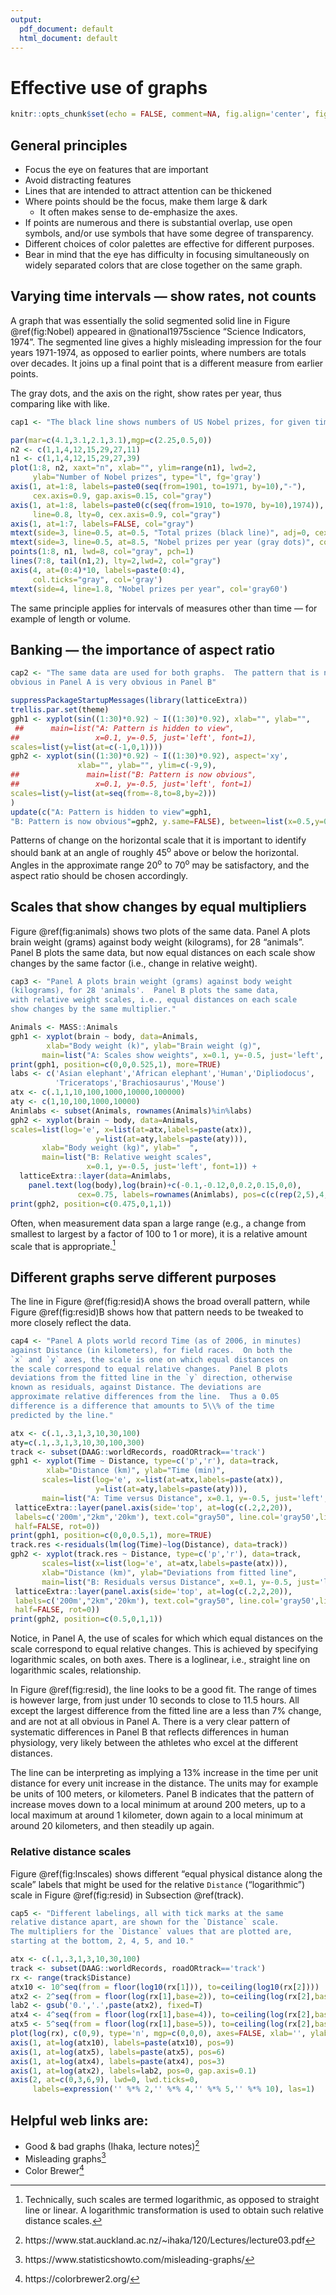 ```yaml
---
output:
  pdf_document: default
  html_document: default
---
```


# Effective use of graphs

```r
knitr::opts_chunk$set(echo = FALSE, comment=NA, fig.align='center', fig.width=5.5,fig.height=5.5)
```

## General principles

-   Focus the eye on features that are important
-   Avoid distracting features
-   Lines that are intended to attract attention can be thickened
-   Where points should be the focus, make them large & dark
    -   It often makes sense to de-emphasize the axes.
-   If points are numerous and there is substantial overlap, use open symbols, and/or use symbols that have some degree of transparency.
-   Different choices of color palettes are effective for different purposes.
-   Bear in mind that the eye has difficulty in focusing simultaneously on widely separated colors that are close together on the same graph.

## Varying time intervals --- show rates, not counts

A graph that was essentially the solid segmented solid line in Figure \@ref(fig:Nobel) appeared in @national1975science "Science Indicators, 1974". The segmented line gives a highly misleading impression for the four years 1971-1974, as opposed to earlier points, where numbers are totals over decades. It joins up a final point that is a different measure from earlier points.

The gray dots, and the axis on the right, show rates per year, thus comparing like with like.

```r
cap1 <- "The black line shows numbers of US Nobel prizes, for given time intervals. The gray dots. with the right axis label, show average per year."
```

```r
par(mar=c(4.1,3.1,2.1,3.1),mgp=c(2.25,0.5,0))
n2 <- c(1,1,4,12,15,29,27,11)
n1 <- c(1,1,4,12,15,29,27,39)
plot(1:8, n2, xaxt="n", xlab="", ylim=range(n1), lwd=2,
     ylab="Number of Nobel prizes", type="l", fg='gray')
axis(1, at=1:8, labels=paste0(seq(from=1901, to=1971, by=10),"-"), 
     cex.axis=0.9, gap.axis=0.15, col="gray")
axis(1, at=1:8, labels=paste0(c(seq(from=1910, to=1970, by=10),1974)),
     line=0.8, lty=0, cex.axis=0.9, col="gray")
axis(1, at=1:7, labels=FALSE, col="gray")
mtext(side=3, line=0.5, at=0.5, "Total prizes (black line)", adj=0, cex=1.25)
mtext(side=3, line=0.5, at=8.5, "Nobel prizes per year (gray dots)", col='gray60', adj=1, cex=1.25)
points(1:8, n1, lwd=8, col="gray", pch=1)
lines(7:8, tail(n1,2), lty=2,lwd=2, col="gray")
axis(4, at=(0:4)*10, labels=paste(0:4), 
     col.ticks="gray", col='gray')
mtext(side=4, line=1.8, "Nobel prizes per year", col='gray60')
```

The same principle applies for intervals of measures other than time --- for example of length or volume.

## Banking --- the importance of aspect ratio

```r
cap2 <- "The same data are used for both graphs.  The pattern that is not
obvious in Panel A is very obvious in Panel B"
```

```r
suppressPackageStartupMessages(library(latticeExtra))
trellis.par.set(theme)
gph1 <- xyplot(sin((1:30)*0.92) ~ I((1:30)*0.92), xlab="", ylab="",
 ##      main=list("A: Pattern is hidden to view", 
##                 x=0.1, y=-0.5, just='left', font=1),
scales=list(y=list(at=c(-1,0,1))))
gph2 <- xyplot(sin((1:30)*0.92) ~ I((1:30)*0.92), aspect='xy', 
               xlab="", ylab="", ylim=c(-9,9),
##               main=list("B: Pattern is now obvious", 
##                 x=0.1, y=-0.5, just='left', font=1)
scales=list(y=list(at=seq(from=-8,to=8,by=2)))
)
update(c("A: Pattern is hidden to view"=gph1,
"B: Pattern is now obvious"=gph2, y.same=FALSE), between=list(x=0.5,y=0))
```

Patterns of change on the horizontal scale that it is important to identify should bank at an angle of roughly 45^o^ above or below the horizontal. Angles in the approximate range 20^o^ to 70^o^ may be satisfactory, and the aspect ratio should be chosen accordingly.

## Scales that show changes by equal multipliers

Figure \@ref(fig:animals) shows two plots of the same data. Panel A plots brain weight (grams) against body weight (kilograms), for 28 "animals". Panel B plots the same data, but now equal distances on each scale show changes by the same factor (i.e., change in relative weight).

```r
cap3 <- "Panel A plots brain weight (grams) against body weight 
(kilograms), for 28 'animals'.  Panel B plots the same data, 
with relative weight scales, i.e., equal distances on each scale 
show changes by the same multiplier."
```

```r
Animals <- MASS::Animals
gph1 <- xyplot(brain ~ body, data=Animals,
        xlab="Body weight (k)", ylab="Brain weight (g)", 
       main=list("A: Scales show weights", x=0.1, y=-0.5, just='left', font=1))
print(gph1, position=c(0,0,0.525,1), more=TRUE)
labs <- c('Asian elephant','African elephant','Human','Dipliodocus',
          'Triceratops','Brachiosaurus','Mouse')
atx <- c(.1,1,10,100,1000,10000,100000)
aty <- c(1,10,100,1000,10000)
Animlabs <- subset(Animals, rownames(Animals)%in%labs)
gph2 <- xyplot(brain ~ body, data=Animals,
scales=list(log='e', x=list(at=atx,labels=paste(atx)),
                   y=list(at=aty,labels=paste(aty))),
       xlab="Body weight (kg)", ylab="  ",
       main=list("B: Relative weight scales", 
                 x=0.1, y=-0.5, just='left', font=1)) +
  latticeExtra::layer(data=Animlabs, 
    panel.text(log(body),log(brain)+c(-0.1,-0.12,0,0.2,0.15,0,0), 
               cex=0.75, labels=rownames(Animlabs), pos=c(c(rep(2,5),4,2))))
print(gph2, position=c(0.475,0,1,1))
```

Often, when measurement data span a large range (e.g., a change from smallest to largest by a factor of 100 to 1 or more), it is a relative amount scale that is appropriate.[^02-graphs-1]

[^02-graphs-1]: Technically, such scales are termed logarithmic, as opposed to straight line or linear. A logarithmic transformation is used to obtain such relative distance scales.

## Different graphs serve different purposes {#track}

The line in Figure \@ref(fig:resid)A shows the broad overall pattern, while Figure \@ref(fig:resid)B shows how that pattern needs to be tweaked to more closely reflect the data.

```r
cap4 <- "Panel A plots world record Time (as of 2006, in minutes)
against Distance (in kilometers), for field races.  On both the
`x` and `y` axes, the scale is one on which equal distances on 
the scale correspond to equal relative changes.  Panel B plots
deviations from the fitted line in the `y` direction, otherwise
known as residuals, against Distance. The deviations are
approximate relative differences from the line.  Thus a 0.05
difference is a difference that amounts to 5\\% of the time
predicted by the line."
```

```r
atx <- c(.1,.3,1,3,10,30,100)
aty=c(.1,.3,1,3,10,30,100,300)
track <- subset(DAAG::worldRecords, roadORtrack=='track')
gph1 <- xyplot(Time ~ Distance, type=c('p','r'), data=track,
        xlab="Distance (km)", ylab="Time (min)", 
       scales=list(log='e', x=list(at=atx,labels=paste(atx)),
                   y=list(at=aty,labels=paste(aty))),
       main=list("A: Time versus Distance", x=0.1, y=-0.5, just='left', font=1))  +
 latticeExtra::layer(panel.axis(side='top', at=log(c(.2,2,20)), 
 labels=c('200m',"2km",'20km'), text.col="gray50", line.col='gray50',line.lty=2,
 half=FALSE, rot=0))
print(gph1, position=c(0,0,0.5,1), more=TRUE)
track.res <-residuals(lm(log(Time)~log(Distance), data=track))
gph2 <- xyplot(track.res ~ Distance, type=c('p','r'), data=track,
       scales=list(x=list(log='e', at=atx,labels=paste(atx))),
       xlab="Distance (km)", ylab="Deviations from fitted line",
       main=list("B: Residuals versus Distance", x=0.1, y=-0.5, just='left', font=1)) +
 latticeExtra::layer(panel.axis(side='top', at=log(c(.2,2,20)), 
 labels=c('200m',"2km",'20km'), text.col="gray50", line.col='gray50',line.lty=2,
 half=FALSE, rot=0))
print(gph2, position=c(0.5,0,1,1))
```

Notice, in Panel A, the use of scales for which which equal distances on the scale correspond to equal relative changes. This is achieved by specifying logarithmic scales, on both axes. There is a loglinear, i.e., straight line on logarithmic scales, relationship.

In Figure \@ref(fig:resid), the line looks to be a good fit. The range of times is however large, from just under 10 seconds to close to 11.5 hours. All except the largest difference from the fitted line are a less than 7% change, and are not at all obvious in Panel A. There is a very clear pattern of systematic differences in Panel B that reflects differences in human physiology, very likely between the athletes who excel at the different distances.

The line can be interpreting as implying a 13% increase in the time per unit distance for every unit increase in the distance. The units may for example be units of 100 meters, or kilometers. Panel B indicates that the pattern of increase moves down to a local minimum at around 200 meters, up to a local maximum at around 1 kilometer, down again to a local minimum at around 20 kilometers, and then steadily up again.

### Relative distance scales {.unnumbered}

Figure \@ref(fig:lnscales) shows different "equal physical distance along the scale" labels that might be used for the relative `Distance` ("logarithmic") scale in Figure \@ref(fig:resid) in Subsection \@ref(track).

```r
cap5 <- "Different labelings, all with tick marks at the same
relative distance apart, are shown for the `Distance` scale.
The multipliers for the `Distance` values that are plotted are,
starting at the bottom, 2, 4, 5, and 10."
```

```r
atx <- c(.1,.3,1,3,10,30,100)
track <- subset(DAAG::worldRecords, roadORtrack=='track')
rx <- range(track$Distance)
atx10 <- 10^seq(from = floor(log10(rx[1])), to=ceiling(log10(rx[2])))
atx2 <- 2^seq(from = floor(log(rx[1],base=2)), to=ceiling(log(rx[2],base=2)))
lab2 <- gsub('0.','.',paste(atx2), fixed=T)
atx4 <- 4^seq(from = floor(log(rx[1],base=4)), to=ceiling(log(rx[2],base=4)))
atx5 <- 5^seq(from = floor(log(rx[1],base=5)), to=ceiling(log(rx[2],base=5)))
plot(log(rx), c(0,9), type='n', mgp=c(0,0,0), axes=FALSE, xlab='', ylab='')
axis(1, at=log(atx10), labels=paste(atx10), pos=9)
axis(1, at=log(atx5), labels=paste(atx5), pos=6)
axis(1, at=log(atx4), labels=paste(atx4), pos=3)
axis(1, at=log(atx2), labels=lab2, pos=0, gap.axis=0.1)
axis(2, at=c(0,3,6,9), lwd=0, lwd.ticks=0,
     labels=expression('' %*% 2,'' %*% 4,'' %*% 5,'' %*% 10), las=1)
```

## Helpful web links are:

-   Good & bad graphs (Ihaka, lecture notes)[^02-graphs-2]
-   Misleading graphs[^02-graphs-3]
-   Color Brewer[^02-graphs-4]

[^02-graphs-2]: https://www.stat.auckland.ac.nz/\~ihaka/120/Lectures/lecture03.pdf

[^02-graphs-3]: https://www.statisticshowto.com/misleading-graphs/

[^02-graphs-4]: https://colorbrewer2.org/
